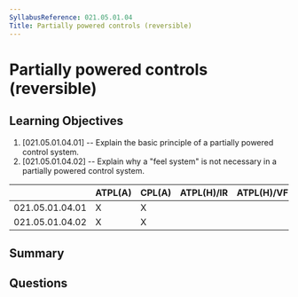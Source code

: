 ```yaml
---
SyllabusReference: 021.05.01.04
Title: Partially powered controls (reversible)
---
```


# Partially powered controls (reversible)

## Learning Objectives

1. [021.05.01.04.01] -- Explain the basic principle of a partially powered
   control system.
2. [021.05.01.04.02] -- Explain why a "feel system" is not necessary in a
   partially powered control system.

|                 | ATPL(A) | CPL(A) | ATPL(H)/IR | ATPL(H)/VFR | CPL(H) | IR  | CBIR(A) |
| --------------- | ------- | ------ | ---------- | ----------- | ------ | --- | ------- |
| 021.05.01.04.01 | X       | X      |            |             |        |     |         |
| 021.05.01.04.02 | X       | X      |            |             |        |     |         |

## Summary

## Questions
